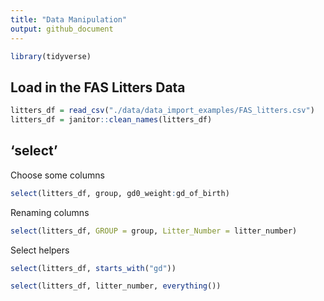 ```yaml
---
title: "Data Manipulation"
output: github_document
---
```


```r
library(tidyverse)
```

## Load in the FAS Litters Data

```r
litters_df = read_csv("./data/data_import_examples/FAS_litters.csv")
litters_df = janitor::clean_names(litters_df)
```

## 'select'

Choose some columns

```r
select(litters_df, group, gd0_weight:gd_of_birth)
```

Renaming columns

```r
select(litters_df, GROUP = group, Litter_Number = litter_number)
```

Select helpers

```r
select(litters_df, starts_with("gd"))
```

```r
select(litters_df, litter_number, everything())
```


